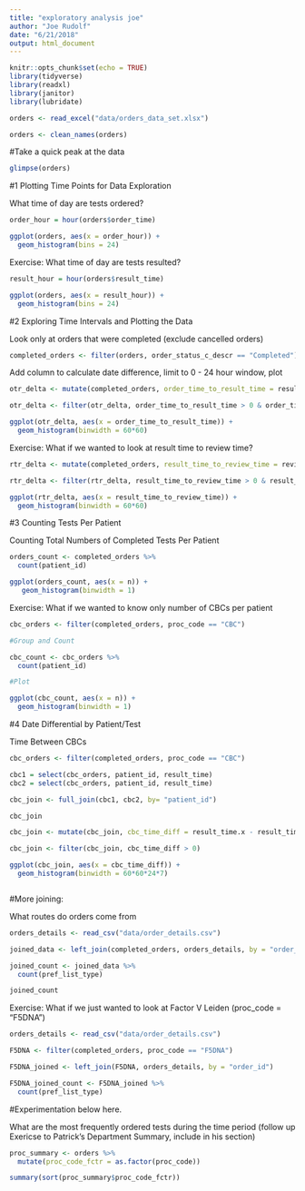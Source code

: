 ```yaml
---
title: "exploratory analysis joe"
author: "Joe Rudolf"
date: "6/21/2018"
output: html_document
---
```


```r
knitr::opts_chunk$set(echo = TRUE)
library(tidyverse)
library(readxl)
library(janitor)
library(lubridate)

orders <- read_excel("data/orders_data_set.xlsx")

orders <- clean_names(orders)

```

#Take a quick peak at the data

```r

glimpse(orders)

```


#1 Plotting Time Points for Data Exploration

What time of day are tests ordered?

```r

order_hour = hour(orders$order_time)

ggplot(orders, aes(x = order_hour)) + 
  geom_histogram(bins = 24)

```

Exercise:  What time of day are tests resulted?

```r

result_hour = hour(orders$result_time)

ggplot(orders, aes(x = result_hour)) + 
  geom_histogram(bins = 24)

```

#2 Exploring Time Intervals and Plotting the Data


Look only at orders that were completed (exclude cancelled orders)

```r

completed_orders <- filter(orders, order_status_c_descr == "Completed")

```

Add column to calculate date difference, limit to 0 - 24 hour window, plot


```r

otr_delta <- mutate(completed_orders, order_time_to_result_time = result_time - order_time)

otr_delta <- filter(otr_delta, order_time_to_result_time > 0 & order_time_to_result_time < 60*60*24)

ggplot(otr_delta, aes(x = order_time_to_result_time)) + 
  geom_histogram(binwidth = 60*60)

```


Exercise:  What if we wanted to look at result time to review time?

```r

rtr_delta <- mutate(completed_orders, result_time_to_review_time = review_time - result_time)

rtr_delta <- filter(rtr_delta, result_time_to_review_time > 0 & result_time_to_review_time < 60*60*24 )

ggplot(rtr_delta, aes(x = result_time_to_review_time)) + 
  geom_histogram(binwidth = 60*60)

```

#3 Counting Tests Per Patient

Counting Total Numbers of Completed Tests Per Patient

```r

orders_count <- completed_orders %>%
  count(patient_id)

ggplot(orders_count, aes(x = n)) +
   geom_histogram(binwidth = 1)

```


Exercise:  What if we wanted to know only number of CBCs per patient

```r

cbc_orders <- filter(completed_orders, proc_code == "CBC")

#Group and Count

cbc_count <- cbc_orders %>%
  count(patient_id)

#Plot

ggplot(cbc_count, aes(x = n)) + 
  geom_histogram(binwidth = 1)

```

#4 Date Differential by Patient/Test

Time Between CBCs

```r


cbc_orders <- filter(completed_orders, proc_code == "CBC")

cbc1 = select(cbc_orders, patient_id, result_time)
cbc2 = select(cbc_orders, patient_id, result_time)

cbc_join <- full_join(cbc1, cbc2, by= "patient_id")

cbc_join

cbc_join <- mutate(cbc_join, cbc_time_diff = result_time.x - result_time.y)

cbc_join <- filter(cbc_join, cbc_time_diff > 0)

ggplot(cbc_join, aes(x = cbc_time_diff)) + 
  geom_histogram(binwidth = 60*60*24*7)



```


#More joining:

What routes do orders come from

```r

orders_details <- read_csv("data/order_details.csv")

joined_data <- left_join(completed_orders, orders_details, by = "order_id")

joined_count <- joined_data %>%
  count(pref_list_type)

joined_count

```



Exercise:  What if we just wanted to look at Factor V Leiden (proc_code = "F5DNA")

```r

orders_details <- read_csv("data/order_details.csv")

F5DNA <- filter(completed_orders, proc_code == "F5DNA")

F5DNA_joined <- left_join(F5DNA, orders_details, by = "order_id")

F5DNA_joined_count <- F5DNA_joined %>%
  count(pref_list_type)

```



#Experimentation below here.


What are the most frequently ordered tests during the time period (follow up Exericse to Patrick's Department Summary, include in his section)

```r

proc_summary <- orders %>%
  mutate(proc_code_fctr = as.factor(proc_code))

summary(sort(proc_summary$proc_code_fctr))

```










